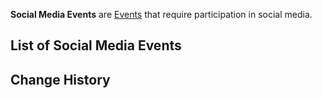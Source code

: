 {{Terminology Infobox
|image = 
|type  = Event Types
}}
'''Social Media Events''' are [[Events]] that require participation in social media.

==List of Social Media Events==
{{Events by Category Table|Social Media Events}}

==Change History==
{{Change History|1.0}}